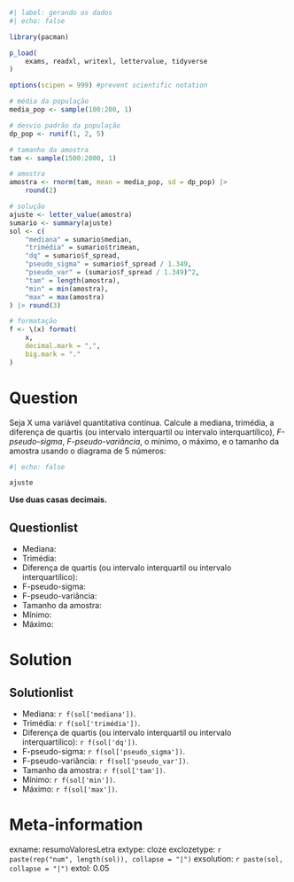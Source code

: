 ```r
#| label: gerando os dados
#| echo: false

library(pacman)

p_load(
    exams, readxl, writexl, lettervalue, tidyverse
)

options(scipen = 999) #prevent scientific notation

# média da população
media_pop <- sample(100:200, 1)

# desvio padrão da população
dp_pop <- runif(1, 2, 5)

# tamanho da amostra
tam <- sample(1500:2000, 1)

# amostra
amostra <- rnorm(tam, mean = media_pop, sd = dp_pop) |>
    round(2)

# solução
ajuste <- letter_value(amostra)
sumario <- summary(ajuste)
sol <- c(
    "mediana" = sumario$median,
    "trimédia" = sumario$trimean,
    "dq" = sumario$f_spread,
    "pseudo_sigma" = sumario$f_spread / 1.349,
    "pseudo_var" = (sumario$f_spread / 1.349)^2,
    "tam" = length(amostra),
    "min" = min(amostra),
    "max" = max(amostra)
) |> round(3)

# formatação
f <- \(x) format(
    x,
    decimal.mark = ",",
    big.mark = "."
)
```

Question
========

Seja X uma variável quantitativa contínua. Calcule a mediana, trimédia, a diferença de quartis (ou intervalo interquartil ou intervalo interquartílico), _F-pseudo-sigma_, _F-pseudo-variância_, o mínimo, o máximo, e o tamanho da amostra usando o diagrama de 5 números:

```r
#| echo: false

ajuste
```

**Use duas casas decimais.**


Questionlist
------------

* Mediana:
* Trimédia:
* Diferença de quartis (ou intervalo interquartil ou intervalo interquartílico):
* F-pseudo-sigma:
* F-pseudo-variância:
* Tamanho da amostra:
* Mínimo:
* Máximo:


Solution
========

Solutionlist
------------

* Mediana: `r f(sol['mediana'])`.
* Trimédia: `r f(sol['trimédia'])`.
* Diferença de quartis (ou intervalo interquartil ou intervalo interquartílico): `r f(sol['dq'])`.
* F-pseudo-sigma: `r f(sol['pseudo_sigma'])`.
* F-pseudo-variância: `r f(sol['pseudo_var'])`.
* Tamanho da amostra: `r f(sol['tam'])`.
* Mínimo: `r f(sol['min'])`.
* Máximo: `r f(sol['max'])`.

Meta-information
================
exname: resumoValoresLetra
extype: cloze
exclozetype: `r paste(rep("num", length(sol)), collapse = "|")`
exsolution: `r paste(sol, collapse = "|")`
extol: 0.05
